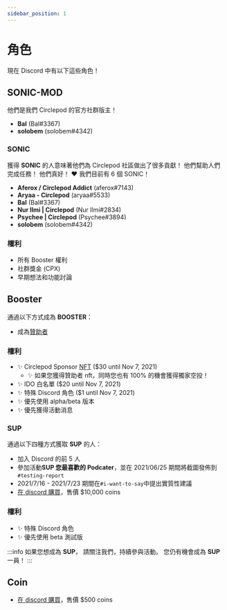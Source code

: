 ```yaml
---
sidebar_position: 1
---
```


# 角色

現在 Discord 中有以下這些角色！

## SONIC-MOD
他們是我們 Circlepod 的官方社群版主！

- **Bal** (Bal#3367)
- **solobem** (solobem#4342)

### SONIC
獲得 **SONIC** 的人意味著他們為 Circlepod 社區做出了很多貢獻！
他們幫助人們完成任務！ 他們真好！ ❤️
我們目前有 6 個 SONIC！

- **Aferox / Circlepod Addict** (aferox#7143)
- **Aryaa - Circlepod** (aryaa#5533)
- **Bal** (Bal#3367)
- **Nur Ilmi | Circlepod** (Nur Ilmi#2834)
- **Psychee | Circlepod** (Psychee#3894)
- **solobem** (solobem#4342)

### 權利
- 所有 Booster 權利
- 社群獎金 (CPX)
- 早期想法和功能討論

## Booster
通過以下方式成為 **BOOSTER**：

- 成為[贊助者](/docs/sponsor)

### 權利
- ✨ Circlepod Sponsor [NFT](/docs/nfts/intro) ($30 until Nov 7, 2021)
    - ✨ 如果您獲得贊助者 nft，同時您也有 100% 的機會獲得獨家空投！
- ✨ IDO 白名單 ($20 until Nov 7, 2021)
- ✨ 特殊 Discord 角色 ($1 until Nov 7, 2021)
- ✨ 優先使用 alpha/beta 版本
- ✨ 優先獲得活動消息

### SUP

通過以下四種方式獲取 **SUP** 的人：

- 加入 Discord 的前 5 人
- 參加活動**SUP 您最喜歡的 Podcater**，並在 2021/06/25 期間將截圖發佈到`#testing-report`
- 2021/7/16 - 2021/7/23 期間在`#i-want-to-say`中提出實質性建議
- [在 discord 購買](https://discord.gg/VKCMHv9PN7)，售價 $10,000 coins

### 權利
- ✨ 特殊 Discord 角色
- ✨ 優先使用 beta 測試版

:::info
如果您想成為 **SUP**，
請關注我們，持續參與活動。
您仍有機會成為 **SUP** 一員！
:::

## Coin
- [在 discord 購買](https://discord.gg/VKCMHv9PN7)，售價 $500 coins